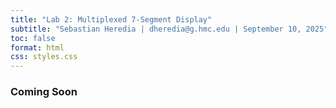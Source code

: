 ```yaml
---
title: "Lab 2: Multiplexed 7-Segment Display"
subtitle: "Sebastian Heredia | dheredia@g.hmc.edu | September 10, 2025"
toc: false
format: html
css: styles.css
---
```


### Coming Soon ###